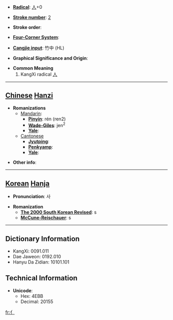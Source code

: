 * '''[[Wiktionary:Chinese radical index| Radical]]''': [[Wiktionary:Chinese radical index 人|人]]+0

* '''[[Wiktionary:Chinese total strokes index|Stroke number]]''': [[Wiktionary:Chinese total strokes index 2|2]]

* '''Stroke order''': 

* '''[[Wiktionary:Chinese four corner index|Four-Corner System]]''': 

* '''[[Wiktionary:Chinese Cangjie index|Cangjie input]]''': 竹中 (HL)

* '''Graphical Significance and Origin''': 

* '''Common Meaning'''
*# KangXi radical [[Wiktionary:Chinese radical index 人|人]]

----

== [[Chinese]] [[Hanzi]] ==

* '''Romanizations'''
** [[Mandarin]]:
*** '''[[Pinyin]]''': rén (ren2)
*** '''[[Wade-Giles]]''': jen<sup>2</sup>
*** '''[[Yale]]''': 
**[[Cantonese]]
***'''[[Jyutping]]''':
***'''[[Penkyamp]]''': 
***'''[[Yale]]''': 

* '''Other info''': 

----

== [[Korean]] [[Hanja]] ==

* '''Pronunciation''': 사

* '''Romanization'''
** '''[[The 2000 South Korean Revised Romanization|The 2000 South Korean Revised]]''': s
** '''[[McCune-Reischauer]]''': s

----

== Dictionary Information ==

* KangXi: 0091.011
* Dae Jaweon: 0192.010
* Hanyu Da Zidian: 10101.101

== Technical Information ==

* '''Unicode''':
** Hex: 4EBB
** Decimal: 20155

[[fr:亻]]